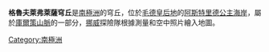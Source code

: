 {{coord|71|44|S|8|50|E|source:GNIS|display=title}}

'''格魯夫萊弗萊薩穹丘'''是[[南極洲|南極洲]]的穹丘，位於[[毛德皇后地|毛德皇后地]]的[[阿斯特里德公主海岸|阿斯特里德公主海岸]]，屬於[[庫爾策山脈|庫爾策山脈]]的一部分，[[挪威|挪威]]探險隊根據測量和空中照片繪入地圖。

{{Antarctica-geo-stub}}
[[Category:南極洲|Category:南極洲]]